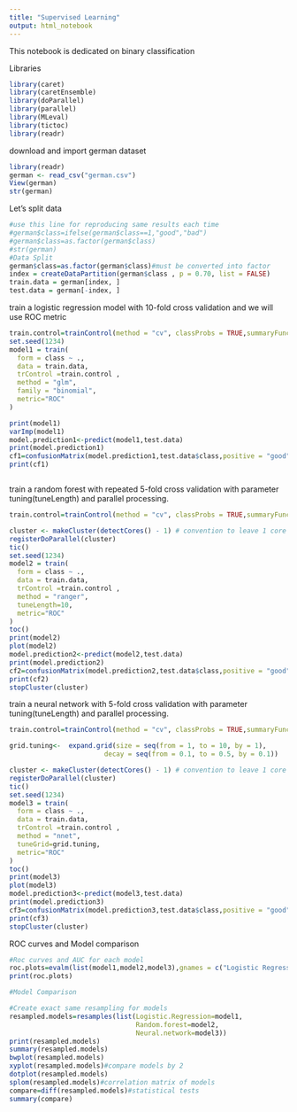 ```yaml
---
title: "Supervised Learning"
output: html_notebook
---
```


This notebook is dedicated on binary classification


Libraries
```r
library(caret)
library(caretEnsemble)
library(doParallel)
library(parallel)
library(MLeval)
library(tictoc)
library(readr)
```




 download and import german dataset
```r
library(readr)
german <- read_csv("german.csv")
View(german)
str(german)

```

Let's split data
```r
#use this line for reproducing same results each time
#german$class=ifelse(german$class==1,"good","bad")
#german$class=as.factor(german$class)
#str(german)
#Data Split
german$class=as.factor(german$class)#must be converted into factor
index = createDataPartition(german$class , p = 0.70, list = FALSE)
train.data = german[index, ]
test.data = german[-index, ]

```

train a logistic regression model with 10-fold cross validation
and we will use ROC metric 
```r
train.control=trainControl(method = "cv", classProbs = TRUE,summaryFunction=twoClassSummary,number =10,savePredictions = TRUE,allowParallel = TRUE)
set.seed(1234)
model1 = train(
  form = class ~ .,
  data = train.data,
  trControl =train.control ,
  method = "glm",
  family = "binomial",
  metric="ROC"
)

print(model1)
varImp(model1)
model.prediction1<-predict(model1,test.data)
print(model.prediction1)
cf1=confusionMatrix(model.prediction1,test.data$class,positive = "good")
print(cf1)



```

 train a random forest with repeated 5-fold cross validation with parameter tuning(tuneLength) and parallel processing.

```r
train.control=trainControl(method = "cv", classProbs = TRUE,summaryFunction=twoClassSummary,number =10,savePredictions = TRUE,allowParallel = TRUE)

cluster <- makeCluster(detectCores() - 1) # convention to leave 1 core for OS
registerDoParallel(cluster)
tic()
set.seed(1234)
model2 = train(
  form = class ~ .,
  data = train.data,
  trControl =train.control ,
  method = "ranger",
  tuneLength=10,
  metric="ROC"
)
toc()
print(model2)
plot(model2)
model.prediction2<-predict(model2,test.data)
print(model.prediction2)
cf2=confusionMatrix(model.prediction2,test.data$class,positive = "good")
print(cf2)
stopCluster(cluster)


```

train a neural network with 5-fold cross validation with parameter tuning(tuneLength) and parallel processing.

```r
train.control=trainControl(method = "cv", classProbs = TRUE,summaryFunction=twoClassSummary,number =10,savePredictions = TRUE,allowParallel = TRUE)

grid.tuning<-  expand.grid(size = seq(from = 1, to = 10, by = 1),
                        decay = seq(from = 0.1, to = 0.5, by = 0.1))

cluster <- makeCluster(detectCores() - 1) # convention to leave 1 core for OS
registerDoParallel(cluster)
tic()
set.seed(1234)
model3 = train(
  form = class ~ .,
  data = train.data,
  trControl =train.control ,
  method = "nnet",
  tuneGrid=grid.tuning,
  metric="ROC"
)
toc()
print(model3)
plot(model3)
model.prediction3<-predict(model3,test.data)
print(model.prediction3)
cf3=confusionMatrix(model.prediction3,test.data$class,positive = "good")
print(cf3)
stopCluster(cluster)


```
ROC curves and Model comparison
```r
#Roc curves and AUC for each model
roc.plots=evalm(list(model1,model2,model3),gnames = c("Logistic Regression","Random forest","Neural network"))
print(roc.plots)

#Model Comparison

#Create exact same resampling for models
resampled.models=resamples(list(Logistic.Regression=model1,
                                Random.forest=model2,
                                Neural.network=model3))
print(resampled.models)
summary(resampled.models)
bwplot(resampled.models)
xyplot(resampled.models)#compare models by 2
dotplot(resampled.models)
splom(resampled.models)#correlation matrix of models
compare=diff(resampled.models)#statistical tests 
summary(compare)
```
